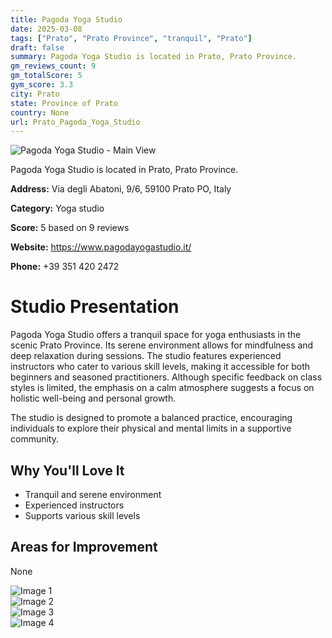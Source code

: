 ```yaml
---
title: Pagoda Yoga Studio
date: 2025-03-08
tags: ["Prato", "Prato Province", "tranquil", "Prato"]  
draft: false
summary: Pagoda Yoga Studio is located in Prato, Prato Province.
gm_reviews_count: 9
gm_totalScore: 5
gym_score: 3.3
city: Prato
state: Province of Prato
country: None
url: Prato_Pagoda_Yoga_Studio
---
```


<div className="aspect-[16/9] relative my-8">
  <img 
    src="https://lh5.googleusercontent.com/p/AF1QipNKSVFnclg-d8JDHY3ONsL07QADIqmTq3mIwgXM=w1920-h1080-k-no"
    alt="Pagoda Yoga Studio - Main View"
    className="object-cover absolute inset-0 w-full h-full rounded-lg"
  />
</div>

Pagoda Yoga Studio is located in Prato, Prato Province.

**Address:** Via degli Abatoni, 9/6, 59100 Prato PO, Italy

**Category:** Yoga studio

**Score:** 5 based on 9 reviews

**Website:** https://www.pagodayogastudio.it/

**Phone:** +39 351 420 2472

# Studio Presentation

Pagoda Yoga Studio offers a tranquil space for yoga enthusiasts in the scenic Prato Province. Its serene environment allows for mindfulness and deep relaxation during sessions. The studio features experienced instructors who cater to various skill levels, making it accessible for both beginners and seasoned practitioners. Although specific feedback on class styles is limited, the emphasis on a calm atmosphere suggests a focus on holistic well-being and personal growth.

The studio is designed to promote a balanced practice, encouraging individuals to explore their physical and mental limits in a supportive community.

## Why You'll Love It

- Tranquil and serene environment
- Experienced instructors
- Supports various skill levels

## Areas for Improvement

None

<div className="grid grid-cols-1 xl:grid-cols-2 gap-4 my-8">
<div className="aspect-[4/3] relative"><img src="https://lh5.googleusercontent.com/p/AF1QipNJvTnBmRYaRDkx4LmdSg0URjpNnaAnqYiwhMrC=w1920-h1080-k-no" alt="Image 1" className="object-cover absolute inset-0 w-full h-full rounded-lg" /></div>
<div className="aspect-[4/3] relative"><img src="https://lh5.googleusercontent.com/p/AF1QipOLM8GB3_e4EOTTpbI8Pu1AsZjPQMkitbvMs6si=w1920-h1080-k-no" alt="Image 2" className="object-cover absolute inset-0 w-full h-full rounded-lg" /></div>
<div className="aspect-[4/3] relative"><img src="https://lh5.googleusercontent.com/p/AF1QipOJ8cNgSgcGZotEiFRHShs9JyH--1k3mvnl6UGE=w1920-h1080-k-no" alt="Image 3" className="object-cover absolute inset-0 w-full h-full rounded-lg" /></div>
<div className="aspect-[4/3] relative"><img src="https://lh5.googleusercontent.com/p/AF1QipO3JdHs6D8ylZEW1F-Iq7qLNcqKSZ4AwyZ1fJbH=w1920-h1080-k-no" alt="Image 4" className="object-cover absolute inset-0 w-full h-full rounded-lg" /></div>
</div>
